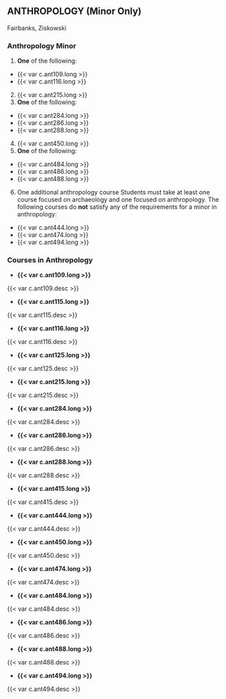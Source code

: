 ## ANTHROPOLOGY (Minor Only)
Fairbanks, Ziskowski

### Anthropology Minor
    
1. **One** of the following:
  - {{< var c.ant109.long >}}
  - {{< var c.ant116.long >}}

2. {{< var c.ant215.long >}} 
3. **One** of the following:
  - {{< var c.ant284.long >}}
  - {{< var c.ant286.long >}}
  - {{< var c.ant288.long >}}

4. {{< var c.ant450.long >}} 
5. **One** of the following:
  - {{< var c.ant484.long >}}
  - {{< var c.ant486.long >}}
  - {{< var c.ant488.long >}}

6. One additional anthropology course
Students must take at least one course focused on archaeology and one focused on anthropology.
The following courses do **not** satisfy any of the requirements for a minor in anthropology:
  - {{< var c.ant444.long >}}
  - {{< var c.ant474.long >}}
  - {{< var c.ant494.long >}}

### Courses in Anthropology

- **{{< var c.ant109.long >}}**

{{< var c.ant109.desc >}}

- **{{< var c.ant115.long >}}**

{{< var c.ant115.desc >}}

- **{{< var c.ant116.long >}}**

{{< var c.ant116.desc >}}

- **{{< var c.ant125.long >}}**

{{< var c.ant125.desc >}}

- **{{< var c.ant215.long >}}**

{{< var c.ant215.desc >}}

- **{{< var c.ant284.long >}}**

{{< var c.ant284.desc >}}

- **{{< var c.ant286.long >}}**

{{< var c.ant286.desc >}}

- **{{< var c.ant288.long >}}**

{{< var c.ant288.desc >}}

- **{{< var c.ant415.long >}}**

{{< var c.ant415.desc >}}

- **{{< var c.ant444.long >}}**

{{< var c.ant444.desc >}}

- **{{< var c.ant450.long >}}**

{{< var c.ant450.desc >}}

- **{{< var c.ant474.long >}}**

{{< var c.ant474.desc >}}

- **{{< var c.ant484.long >}}**

{{< var c.ant484.desc >}}

- **{{< var c.ant486.long >}}**

{{< var c.ant486.desc >}}

- **{{< var c.ant488.long >}}**

{{< var c.ant488.desc >}}

- **{{< var c.ant494.long >}}**

{{< var c.ant494.desc >}}
